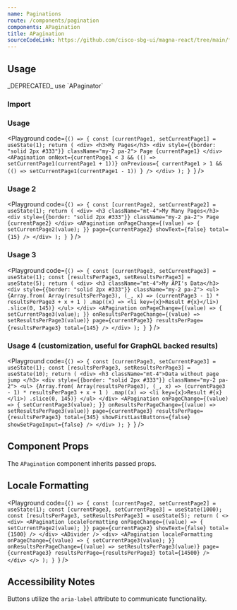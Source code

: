 ```yaml
---
name: Paginations
route: /components/pagination
components: APagination
title: APagination
sourceCodeLink: https://github.com/cisco-sbg-ui/magna-react/tree/main/framework/components/APagination
---
```


## Usage

<AAlert level="warning" dismissible={false}>
  _DEPRECATED_ use `APaginator`
</AAlert>

### Import

<ComponentImport components="APagination" />

### Usage

<Playground
  code={`() => {
  const [currentPage1, setCurrentPage1] = useState(1);
  return (
    <div>
      <h3>My Pages</h3>
      <div style={{border: "solid 2px #333"}} className="my-2 pa-2">
        Page {currentPage1}
      </div>
      <APagination
        onNext={currentPage1 < 3 && (() => setCurrentPage1(currentPage1 + 1))}
        onPrevious={
          currentPage1 > 1 && (() => setCurrentPage1(currentPage1 - 1))
        }
      />
    </div>
  );
}
`}
/>

### Usage 2

<Playground
  code={`() => {
  const [currentPage2, setCurrentPage2] = useState(1);
  return (
    <div>
      <h3 className="mt-4">My Many Pages</h3>
      <div style={{border: "solid 2px #333"}} className="my-2 pa-2">
        Page {currentPage2}
      </div>
      <APagination
        onPageChange={(value) => {
          setCurrentPage2(value);
        }}
        page={currentPage2}
        showText={false}
        total={15}
      />
    </div>
  );
}
`}
/>

### Usage 3

<Playground
  code={`() => {
  const [currentPage3, setCurrentPage3] = useState(1);
  const [resultsPerPage3, setResultsPerPage3] = useState(5);
  return (
    <div>
      <h3 className="mt-4">My API's Data</h3>
      <div style={{border: "solid 2px #333"}} className="my-2 pa-2">
        <ul>
          {Array.from(
            Array(resultsPerPage3),
            (_, x) => (currentPage3 - 1) * resultsPerPage3 + x + 1
          )
            .map((x) => <li key={x}>Result #{x}</li>)
            .slice(0, 145)}
        </ul>
      </div>
      <APagination
        onPageChange={(value) => {
          setCurrentPage3(value);
        }}
        onResultsPerPageChange={(value) => setResultsPerPage3(value)}
        page={currentPage3}
        resultsPerPage={resultsPerPage3}
        total={145}
      />
    </div>
  );
}
`}
/>

### Usage 4 (customization, useful for GraphQL backed results)

<Playground
  code={`() => {
  const [currentPage3, setCurrentPage3] = useState(1);
  const [resultsPerPage3, setResultsPerPage3] = useState(10);
  return (
    <div>
      <h3 className="mt-4">Data without page jump </h3>
      <div style={{border: "solid 2px #333"}} className="my-2 pa-2">
        <ul>
          {Array.from(
            Array(resultsPerPage3),
            (_, x) => (currentPage3 - 1) * resultsPerPage3 + x + 1
          )
            .map((x) => <li key={x}>Result #{x}</li>)
            .slice(0, 145)}
        </ul>
      </div>
      <APagination
        onPageChange={(value) => {
          setCurrentPage3(value);
        }}
        onResultsPerPageChange={(value) => setResultsPerPage3(value)}
        page={currentPage3}
        resultsPerPage={resultsPerPage3}
        total={345}
        showFirstLastButtons={false}
        showSetPageInput={false}
      />
    </div>
  );
}
`}
/>

## Component Props

The `APagination` component inherits passed props.

<Props of="APagination" />

## Locale Formatting

<Playground
  code={`() => {
  const [currentPage2, setCurrentPage2] = useState(1);
  const [currentPage3, setCurrentPage3] = useState(1000);
  const [resultsPerPage3, setResultsPerPage3] = useState(5);
  return (
    <>
    <div>
      <APagination
        localeFormatting
        onPageChange={(value) => {
          setCurrentPage2(value);
        }}
        page={currentPage2}
        showText={false}
        total={1500}
      />
    </div>
    <ADivider />
    <div>
      <APagination
        localeFormatting
        onPageChange={(value) => {
          setCurrentPage3(value);
        }}
        onResultsPerPageChange={(value) => setResultsPerPage3(value)}
        page={currentPage3}
        resultsPerPage={resultsPerPage3}
        total={14500}
      />
    </div>
    </>
  );
}
`}
/>

## Accessibility Notes

Buttons utilize the `aria-label` attribute to communicate functionality.
